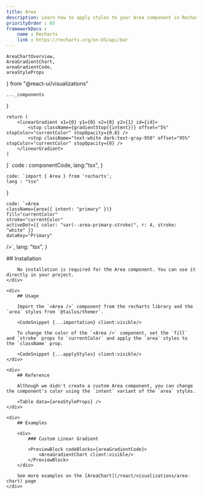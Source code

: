 ```yaml
---
title: Area
description: Learn how to apply styles to your Area component in Recharts
priorityOrder : 65
frameworkDocs : 
    name : Recharts
    link : https://recharts.org/en-US/api/bar
---
```


    AreaChartOverview,
    AreaGradientChart,
    areaGradientCode,
    areaStyleProps
} from "@react-ui/visualizations"

    ..._components
}


    return (
        <linearGradient x1={0} y1={0} x2={0} y2={1} id={id}>
            <stop className={gradientStop({intent})} offset="5%" stopColor="currentColor" stopOpacity={0.8} />
            <stop className="text-white dark:text-gray-950" offset="95%" stopColor="currentColor" stopOpacity={0} />
        </linearGradient>
    )
}`
    code : componentCode,
    lang:"tsx",
}

    code: `import { Area } from 'recharts';
    lang : "tsx"
}


    code: `<Area 
    className={area({ intent: "primary" })}
    fill="currentColor"
    stroke="currentColor"
    activeDot={{ color: "var(--area-primary-stroke)", r: 4, stroke: "white" }}
    dataKey="Primary"
/>`,
        lang: "tsx",
    }

<div className="space-y-20">
    <ComponentPreview >
        <AreaChartOverview client:visible />
    </ComponentPreview>
    <div>
        ## Installation

        No installation is required for the Area component. You can use it directly in your project.
    </div>

    <div>
        ## Usage
        
        Import the `<Area />` component from the recharts library and the `area` styles from `@tailus/themer`.
        
        <CodeSnippet {...importation} client:visible/>

        To change the color of the `<Area />` component, set the `fill` and `stroke` props to `currentColor` and apply the `area` styles to the `className` prop.
        
        <CodeSnippet {...applyStyles} client:visible/>
    </div>

    <div>
        ## Reference

        Although we didn't create a custom Area component, you can change the component's color using the `intent` variant of the `area` styles.

        <Table data={areaStyleProps} />
    </div>

    <div>
        ## Examples

        <div>
            ### Custom Linear Gradient

            <PreviewBlock codeBlocks={areaGradientCode}>
                <AreaGradientChart client:visible/>
            </PreviewBlock>
        </div>

        See more examples on the [AreaChart](/react/visualizations/area-chart) page
    </div>
</div>